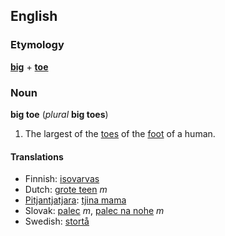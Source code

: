 == English ==
=== Etymology ===
'''[[big]]''' + '''[[toe]]'''

=== Noun ===
'''big toe''' (''plural'' '''big toes''')

#The largest of the [[toe]]s of the [[foot]] of a human.

==== Translations ====
*Finnish: [[isovarvas]]
*Dutch: [[grote teen]] ''m''
*[[Pitjantjatjara]]: [[tjina mama]]
*Slovak: [[palec]] ''m'', [[palec na nohe]] ''m'' <!--this literal translation belongs on the Slovak page (''literally'' '''thumb on the foot''') -->
*Swedish: [[stortå]]